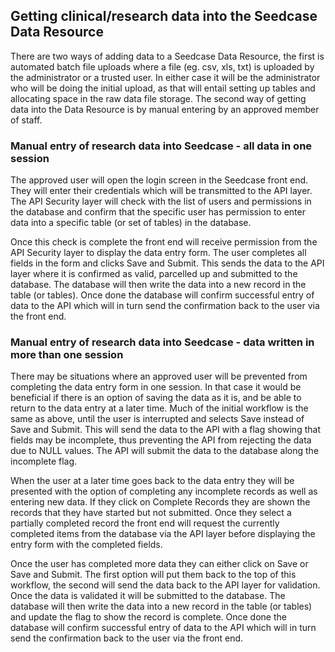 ## Getting clinical/research data into the Seedcase Data Resource

There are two ways of adding data to a Seedcase Data Resource, the first
is automated batch file uploads where a file (eg. csv, xls, txt) is
uploaded by the administrator or a trusted user. In either case it will
be the administrator who will be doing the initial upload, as that will
entail setting up tables and allocating space in the raw data file
storage. The second way of getting data into the Data Resource is by
manual entering by an approved member of staff.

### Manual entry of research data into Seedcase - all data in one session

The approved user will open the login screen in the Seedcase front end.
They will enter their credentials which will be transmitted to the API
layer. The API Security layer will check with the list of users and
permissions in the database and confirm that the specific user has
permission to enter data into a specific table (or set of tables) in the
database.

Once this check is complete the front end will receive permission from
the API Security layer to display the data entry form. The user
completes all fields in the form and clicks Save and Submit. This sends
the data to the API layer where it is confirmed as valid, parcelled up
and submitted to the database. The database will then write the data
into a new record in the table (or tables). Once done the database will
confirm successful entry of data to the API which will in turn send the
confirmation back to the user via the front end.

### Manual entry of research data into Seedcase - data written in more than one session

There may be situations where an approved user will be prevented from
completing the data entry form in one session. In that case it would be
beneficial if there is an option of saving the data as it is, and be
able to return to the data entry at a later time. Much of the initial
workflow is the same as above, until the user is interrupted and selects
Save instead of Save and Submit. This will send the data to the API with
a flag showing that fields may be incomplete, thus preventing the API
from rejecting the data due to NULL values. The API will submit the data
to the database along the incomplete flag.

When the user at a later time goes back to the data entry they will be
presented with the option of completing any incomplete records as well
as entering new data. If they click on Complete Records they are shown
the records that they have started but not submitted. Once they select a
partially completed record the front end will request the currently
completed items from the database via the API layer before displaying
the entry form with the completed fields.

Once the user has completed more data they can either click on Save or
Save and Submit. The first option will put them back to the top of this
workflow, the second will send the data back to the API layer for
validation. Once the data is validated it will be submitted to the
database. The database will then write the data into a new record in the
table (or tables) and update the flag to show the record is complete.
Once done the database will confirm successful entry of data to the API
which will in turn send the confirmation back to the user via the front
end.
